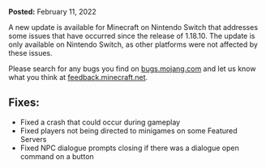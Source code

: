 **Posted:** February 11, 2022

A new update is available for Minecraft on Nintendo Switch that addresses some issues that have occurred since the release of 1.18.10. The update is only available on Nintendo Switch, as other platforms were not affected by these issues.

Please search for any bugs you find on [bugs.mojang.com](https://bugs.mojang.com/) and let us know what you think at [feedback.minecraft.net](https://feedback.minecraft.net/).  
  

## **Fixes:**

-   Fixed a crash that could occur during gameplay
-   Fixed players not being directed to minigames on some Featured Servers
-   Fixed NPC dialogue prompts closing if there was a dialogue open command on a button